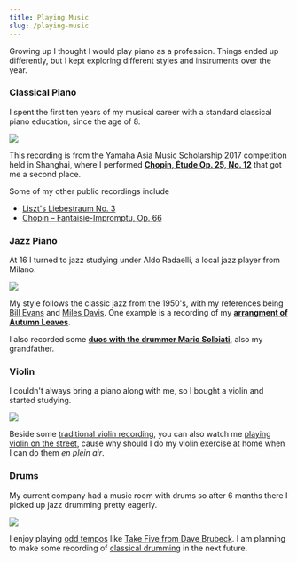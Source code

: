 ```yaml
---
title: Playing Music
slug: /playing-music
---
```


Growing up I thought I would play piano as a profession. Things ended up differently, but I kept exploring different styles and instruments over the year.

### Classical Piano 

I spent the first ten years of my musical career with a standard classical piano education, since the age of 8.

[![](/yamaha.png)](https://www.youtube.com/watch?v=N9mai0tAhoM)

This recording  is from the Yamaha Asia Music Scholarship 2017 competition held in Shanghai, where I performed [**Chopin, Étude Op. 25, No. 12**](https://www.youtube.com/watch?v=N9mai0tAhoM) that got me a second place.

Some of my other public recordings include
- [Liszt's Liebestraum No. 3](https://www.youtube.com/watch?v=isHg7HIr8iE)
- [Chopin – Fantaisie-Impromptu, Op. 66](https://www.youtube.com/watch?v=LHUGcYSRpCg)

### Jazz Piano

At 16 I turned to jazz studying under Aldo Radaelli, a local jazz player from Milano.

[![](/jazz.png)](https://www.youtube.com/watch?v=o6p4GWyvw-w)

My style follows the classic jazz from the 1950's, with my references being [Bill Evans](https://en.wikipedia.org/wiki/Bill_Evans) and [Miles Davis](https://en.wikipedia.org/wiki/Miles_Davis). One example is a recording of my **[arrangment of Autumn Leaves](https://en.wikipedia.org/wiki/Miles_Davis)**.

I also recorded some **[duos with the drummer Mario Solbiati](https://www.youtube.com/watch?v=WVyHBiUyf6w)**, also my grandfather.

### Violin

I couldn't always bring a piano along with me, so I bought a violin and started studying.

[![](/violin.png)](https://www.youtube.com/watch?v=LfKax1cnYYs)

Beside some [traditional violin recording](https://www.youtube.com/watch?v=LfKax1cnYYs), you can also watch me [playing violin on the street](https://www.youtube.com/watch?v=zQTD2dyyFoE), cause why should I do my violin exercise at home when I can do them *en plein air*.

### Drums

My current company had a music room with drums so after 6 months there I picked up jazz drumming pretty eagerly.

[![](./drums.png)](https://www.youtube.com/watch?v=bxdmkngVNYk)

I enjoy playing [odd tempos](https://en.wikipedia.org/wiki/List_of_musical_works_in_unusual_time_signatures#Upper_number_of_5) like [Take Five from Dave Brubeck](https://en.wikipedia.org/wiki/Take_Five). I am planning to make some recording of [classical drumming](https://www.youtube.com/watch?v=Q8IU96AMbmo) in the next future.



